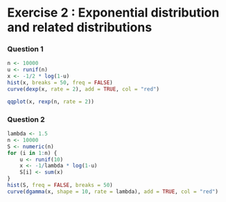 # Exercise 2 : Exponential distribution and related distributions

### Question 1
```r
n <- 10000
u <- runif(n)
x <- -1/2 * log(1-u)
hist(x, breaks = 50, freq = FALSE)
curve(dexp(x, rate = 2), add = TRUE, col = "red")

qqplot(x, rexp(n, rate = 2))
```

### Question 2

```r
lambda <- 1.5
n <- 10000
S <- numeric(n)
for (i in 1:n) {
    u <- runif(10)
    x <- -1/lambda * log(1-u)
    S[i] <- sum(x)
}
hist(S, freq = FALSE, breaks = 50)
curve(dgamma(x, shape = 10, rate = lambda), add = TRUE, col = "red")
```
